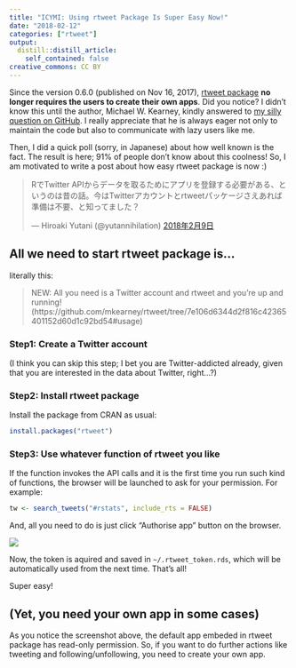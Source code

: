 ```yaml
---
title: "ICYMI: Using rtweet Package Is Super Easy Now!"
date: "2018-02-12"
categories: ["rtweet"]
output:
  distill::distill_article:
    self_contained: false
creative_commons: CC BY
---
```


Since the version 0.6.0 (published on Nov 16, 2017), [rtweet package](https://cran.r-project.org/package=rtweet) **no longer requires the users to create their own apps**. Did you notice? I didn't know this until the author, Michael W. Kearney, kindly answered to [my silly question on GitHub](https://github.com/mkearney/rtweet/issues/167). I really appreciate that he is always eager not only to maintain the code but also to communicate with lazy users like me.

Then, I did a quick poll (sorry, in Japanese) about how well known is the fact. The result is here; 91% of people don't know about this coolness! So, I am motivated to write a post about how easy rtweet package is now :)

<blockquote class="twitter-tweet" data-lang="ja"><p lang="ja" dir="ltr">RでTwitter APIからデータを取るためにアプリを登録する必要がある、というのは昔の話。今はTwitterアカウントとrtweetパッケージさえあれば準備は不要、と知ってました？</p>&mdash; Hiroaki Yutani (@yutannihilation) <a href="https://twitter.com/yutannihilation/status/961814194570985472?ref_src=twsrc%5Etfw">2018年2月9日</a></blockquote>
<script async src="https://platform.twitter.com/widgets.js" charset="utf-8"></script>

## All we need to start rtweet package is...

literally this:

> NEW: All you need is a Twitter account and rtweet and you're up and running!
(https://github.com/mkearney/rtweet/tree/7e106d6344d2f816c42365401152d60d1c92bd54#usage)

### Step1: Create a Twitter account

(I think you can skip this step; I bet you are Twitter-addicted already, given that you are interested in the data about Twitter, right...?)

### Step2: Install rtweet package

Install the package from CRAN as usual:

```r
install.packages("rtweet")
```

### Step3: Use whatever function of rtweet you like

If the function invokes the API calls and it is the first time you run such kind of functions, the browser will be launched to ask for your permission. For example:

```r
tw <- search_tweets("#rstats", include_rts = FALSE)
```

And, all you need to do is just click "Authorise app" button on the browser.

![](./images/2018-02-12-rtweet.png)

Now, the token is aquired and saved in `~/.rtweet_token.rds`, which will be automatically used from the next time. That's all!

Super easy!

## (Yet, you need your own app in some cases)

As you notice the screenshot above, the default app embeded in rtweet package has read-only permission. So, if you want to do further actions like tweeting and following/unfollowing, you need to create your own app.
